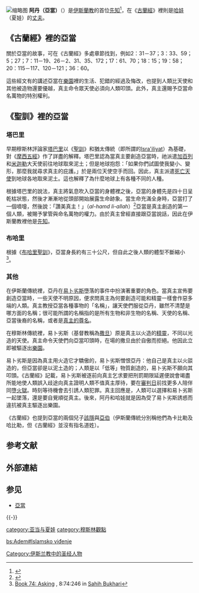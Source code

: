 {{about|伊斯兰教观点中的首位先知亞當|亞當的主条目|亞當|其他名为“阿丹”的条目|阿丹 (消歧义)}}
{{Islam}}
[[File:Adem_(Adam)1.png|缩略图]]
'''阿丹（亞當）'''（{{lang-ar|آدم}}）是[[伊斯蘭教|伊斯蘭教]]的首位[[先知|先知]]<ref>{{cite web |url=http://www.jamaat.org/islam/Angels.html |title=存档副本 |accessdate=2009-07-11 |deadurl=yes |archiveurl=https://web.archive.org/web/20090406003710/http://jamaat.org/islam/Angels.html |archivedate=2009-04-06 }}</ref>，在《[[古蘭經|古蘭經]]》裡則是[[哈娃|哈娃]]（夏娃）的[[丈夫|丈夫]]。

==《古蘭經》裡的亞當==
關於亞當的故事，可在《古蘭經》多處章節找到，例如2：31－37；3：33、59；5；27；7：11－19、26－2、31、35、172；17：61、70；18：15；19：58；20：115－117、120－121；36：60。

這些經文有的講述亞當在[[樂園|樂園]]裡的生活、犯錯的經過及悔改，也提到人類比天使和其他被造物還要優越，真主命令眾天使必須向人類叩頭。此外，真主還賜予亞當命名萬物的特別權利。

==《聖訓》裡的亞當==
===塔巴里===
早期穆斯林評論家[[塔巴里|塔巴里]]以《[[聖訓|聖訓]]》和猶太傳統（即所謂的[[Isra'iliyat|Isra'iliyat]]）為基礎，對《[[摩西五經|摩西五經]]》作了詳盡的解釋。塔巴里認為當真主要創造亞當時，祂派遣[[加百列|加百列]]和[[米迦勒|米迦勒]]大天使前往地球取來泥土；但是地球抱怨：「如果你們試圖使我變小、變形，那麼我就尋求真主的庇護。」於是兩位天使空手而回。因此，真主派遣[[死神|死亡天使]]到地球各地取來泥土。這也解釋了為什麼地球上有各種不同的人種。

根據塔巴里的說法，真主將氣息吹入亞當的身體裡之後，亞當的身體先是四十日呈乾枯狀態，然後才漸漸地從頭部開始展露生命跡象。當生命充滿全身時，亞當打了一個噴嚏，然後說：「讚美真主！」（''al-hamd li-allah''）<ref>{{cite journal | first=Leigh | last=Chipman | year=2001 | title=Mythic Aspects of the Process of Aadam's Creation in Judaism and Islam | journal=Studia Islamica | issue=93 | pages=5–25 | url=http://links.jstor.org/sici?sici=0585-5292%282001%290%3A93%3C5%3AMAOTPO%3E2.0.CO%3B2-D | doi=10.2307/1596106 | volume=0 | access-date=2009-07-12 | archive-date=2019-07-13 | archive-url=https://web.archive.org/web/20190713054857/https://www.jstor.org/sici?sici=0585-5292%282001%290%3A93%3C5%3AMAOTPO%3E2.0.CO%3B2-D | dead-url=no }}</ref>亞當是真主創造的第一個人類，被賜予掌管與命名萬物的權力。由於真主曾經直接跟亞當說話，因此在伊斯蘭教裡他是[[伊斯蘭教先知|先知]]。

===布哈里===
根據《[[布哈里聖訓|布哈里聖訓]]》，亞當身長約有三十公尺，但自此之後人類的體型不斷縮小<ref> [http://www.usc.edu/dept/MSA/fundamentals/hadithsunnah/bukhari/074.sbt.html#008.074.246 Book 74: Asking] {{webarchive|url=https://web.archive.org/web/20081128185633/http://www.usc.edu/dept/MSA/fundamentals/hadithsunnah/bukhari/074.sbt.html |date=2008-11-28 }}, 8:74:246 in [[Sahih_Bukhari|Sahih Bukhari]]</ref>。

===其他===
在伊斯蘭傳統裡，亞丹在[[易卜劣斯|易卜劣斯]]墮落的事件中扮演著重要的角色。當真主宣佈要創造亞當時，一些天使不明原因，便求問真主為何要創造可能和精靈一樣會作惡多端的人類。真主教授亞當各種事物的「名稱」，讓天使們服從亞丹，雖然不清楚是哪方面的名稱；很可能所謂的名稱指的是所有生物和非生物的名稱、天使的名稱、亞當後裔的名稱，或者是[[真主的九十九個尊名|真主的尊名]]。

在穆斯林傳統裡，易卜劣斯（基督教稱為[[撒旦|撒旦]]）原是真主以火造的[[精靈|精靈]]，不同以光造的天使。真主命令天使們向亞當叩頭時，在場的撒旦由於自傲而拒絕。他因此立即被驅逐出[[樂園|樂園]]。

易卜劣斯是因為真主用火造它才驕傲的，易卜劣斯憎恨亞丹：他自己是真主以火燄造的，但亞當卻是以泥土造的；人類是以「低等」物質創造的，易卜劣斯不願向其叩頭。《古蘭經》記載，易卜劣斯被逐前向真主乞求要把刑罰期限延遲便說會竭盡所能地使人類誤入歧途向真主證明人類不值真主厚待，要在[[審判日|審判日]]前找更多人陪伴同墮[[火獄|火獄]]。時刻等待機會去引誘人類犯罪。真主回應是，人類可以選擇和易卜劣斯一起墜落，還是要自覺順從真主。後來，阿丹和哈娃就是因為受了易卜劣斯誘惑而違抗被真主驅逐出樂園。

《古蘭經》也提到亞當的兩個兒子[[該隱|該隱]]與[[亞伯|亞伯]]（伊斯蘭傳統分別稱他們為卡比勒及哈比勒，但《古蘭經》並沒有指名道姓）。

==参考文献==
{{Reflist}}

==外部連結==

==参见==
*[[亞當|亞當]]

{{-}}
{{伊斯蘭教先知}}

[[category:亚当与夏娃|category:亚当与夏娃]]
[[category:穆斯林觀點|category:穆斯林觀點]]
[[Category:伊斯兰教中的圣经人物|Category:伊斯兰教中的圣经人物]]

[[bs:Adem#Islamsko_viđenje|bs:Adem#Islamsko viđenje]]
